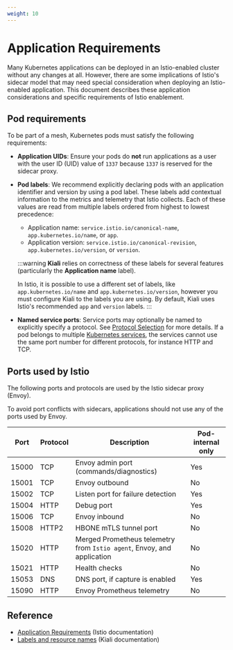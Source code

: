 ```yaml
---
weight: 10
---
```


# Application Requirements

Many Kubernetes applications can be deployed in an Istio-enabled cluster without any changes at all. However, there are some implications of Istio's sidecar model that may need special consideration when deploying an Istio-enabled application. This document describes these application considerations and specific requirements of Istio enablement.

## Pod requirements

To be part of a mesh, Kubernetes pods must satisfy the following requirements:

- **Application UIDs**: Ensure your pods do **not** run applications as a user with the user ID (UID) value of `1337` because `1337` is reserved for the sidecar proxy.

- **Pod labels**: We recommend explicitly declaring pods with an application identifier and version by using a pod label. These labels add contextual information to the metrics and telemetry that Istio collects. Each of these values are read from multiple labels ordered from highest to lowest precedence:

    - Application name: `service.istio.io/canonical-name`, `app.kubernetes.io/name`, or `app`.
    - Application version: `service.istio.io/canonical-revision`, `app.kubernetes.io/version`, or `version`.

    :::warning
    **Kiali** relies on correctness of these labels for several features (particularly the **Application name** label).
    
    In Istio, it is possible to use a different set of labels, like `app.kubernetes.io/name` and `app.kubernetes.io/version`, however you must configure Kiali to the labels you are using. By default, Kiali uses Istio's recommended `app` and `version` labels.
    :::

- **Named service ports**: Service ports may optionally be named to explicitly specify a protocol. See [Protocol Selection](https://istio.io/latest/docs/ops/configuration/traffic-management/protocol-selection/) for more details. If a pod belongs to multiple [Kubernetes services](https://kubernetes.io/docs/concepts/services-networking/service/), the services cannot use the same port number for different protocols, for instance HTTP and TCP.

## Ports used by Istio

The following ports and protocols are used by the Istio sidecar proxy (Envoy).

To avoid port conflicts with sidecars, applications should not use any of the ports used by Envoy.

| Port | Protocol | Description | Pod-internal only |
| --- | --- | --- | --- |
| 15000 | TCP | Envoy admin port (commands/diagnostics) | Yes |
| 15001 | TCP | Envoy outbound | No |
| 15002 | TCP | Listen port for failure detection | Yes |
| 15004 | HTTP | Debug port | Yes |
| 15006 | TCP | Envoy inbound | No |
| 15008 | HTTP2 | HBONE mTLS tunnel port | No |
| 15020 | HTTP | Merged Prometheus telemetry from `Istio agent`, Envoy, and application | No |
| 15021 | HTTP | Health checks | No |
| 15053 | DNS | DNS port, if capture is enabled | Yes |
| 15090 | HTTP | Envoy Prometheus telemetry | No |

## Reference

- [Application Requirements](https://istio.io/latest/docs/ops/deployment/application-requirements/) (Istio documentation)
- [Labels and resource names](https://kiali.io/docs/configuration/istio/#labels-and-resource-names) (Kiali documentation)